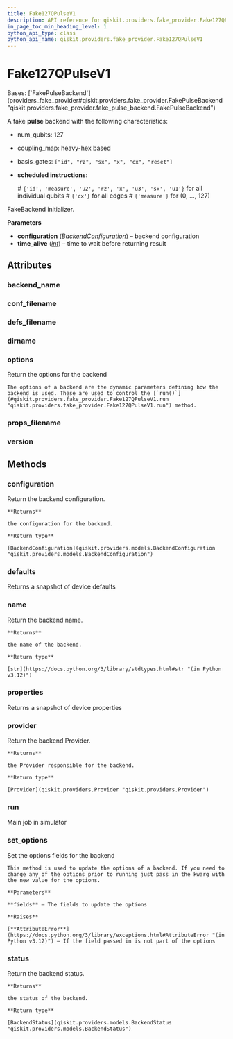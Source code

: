 ```yaml
---
title: Fake127QPulseV1
description: API reference for qiskit.providers.fake_provider.Fake127QPulseV1
in_page_toc_min_heading_level: 1
python_api_type: class
python_api_name: qiskit.providers.fake_provider.Fake127QPulseV1
---
```


# Fake127QPulseV1

<Class id="qiskit.providers.fake_provider.Fake127QPulseV1" isDedicatedPage={true} github="https://github.com/Qiskit/qiskit/tree/stable/1.0/qiskit/providers/fake_provider/backends_v1/fake_127q_pulse/fake_127q_pulse_v1.py#L21-L37" signature="qiskit.providers.fake_provider.Fake127QPulseV1" modifiers="class">
  Bases: [`FakePulseBackend`](providers_fake_provider#qiskit.providers.fake_provider.FakePulseBackend "qiskit.providers.fake_provider.fake_pulse_backend.FakePulseBackend")

  A fake **pulse** backend with the following characteristics:

  *   num\_qubits: 127

  *   coupling\_map: heavy-hex based

  *   basis\_gates: `["id", "rz", "sx", "x", "cx", "reset"]`

  *   **scheduled instructions:**

      \# `{'id', 'measure', 'u2', 'rz', 'x', 'u3', 'sx', 'u1'}` for all individual qubits # `{'cx'}` for all edges # `{'measure'}` for (0, …, 127)

  FakeBackend initializer.

  **Parameters**

  *   **configuration** ([*BackendConfiguration*](qiskit.providers.models.BackendConfiguration "qiskit.providers.models.BackendConfiguration")) – backend configuration
  *   **time\_alive** ([*int*](https://docs.python.org/3/library/functions.html#int "(in Python v3.12)")) – time to wait before returning result

  ## Attributes

  ### backend\_name

  <Attribute id="qiskit.providers.fake_provider.Fake127QPulseV1.backend_name" attributeValue="'fake_127q_pulse_v1'" />

  ### conf\_filename

  <Attribute id="qiskit.providers.fake_provider.Fake127QPulseV1.conf_filename" attributeValue="'conf_washington.json'" />

  ### defs\_filename

  <Attribute id="qiskit.providers.fake_provider.Fake127QPulseV1.defs_filename" attributeValue="'defs_washington.json'" />

  ### dirname

  <Attribute id="qiskit.providers.fake_provider.Fake127QPulseV1.dirname" attributeValue="'/home/runner/work/qiskit/qiskit/.tox/docs/lib/python3.9/site-packages/qiskit/providers/fake_provider/backends_v1/fake_127q_pulse'" />

  ### options

  <Attribute id="qiskit.providers.fake_provider.Fake127QPulseV1.options">
    Return the options for the backend

    The options of a backend are the dynamic parameters defining how the backend is used. These are used to control the [`run()`](#qiskit.providers.fake_provider.Fake127QPulseV1.run "qiskit.providers.fake_provider.Fake127QPulseV1.run") method.
  </Attribute>

  ### props\_filename

  <Attribute id="qiskit.providers.fake_provider.Fake127QPulseV1.props_filename" attributeValue="'props_washington.json'" />

  ### version

  <Attribute id="qiskit.providers.fake_provider.Fake127QPulseV1.version" attributeValue="1" />

  ## Methods

  ### configuration

  <Function id="qiskit.providers.fake_provider.Fake127QPulseV1.configuration" github="https://github.com/Qiskit/qiskit/tree/stable/1.0/qiskit/providers/backend.py#L141-L147" signature="configuration()">
    Return the backend configuration.

    **Returns**

    the configuration for the backend.

    **Return type**

    [BackendConfiguration](qiskit.providers.models.BackendConfiguration "qiskit.providers.models.BackendConfiguration")
  </Function>

  ### defaults

  <Function id="qiskit.providers.fake_provider.Fake127QPulseV1.defaults" github="https://github.com/Qiskit/qiskit/tree/stable/1.0/qiskit/providers/fake_provider/fake_pulse_backend.py#L29-L33" signature="defaults()">
    Returns a snapshot of device defaults
  </Function>

  ### name

  <Function id="qiskit.providers.fake_provider.Fake127QPulseV1.name" github="https://github.com/Qiskit/qiskit/tree/stable/1.0/qiskit/providers/backend.py#L180-L186" signature="name()">
    Return the backend name.

    **Returns**

    the name of the backend.

    **Return type**

    [str](https://docs.python.org/3/library/stdtypes.html#str "(in Python v3.12)")
  </Function>

  ### properties

  <Function id="qiskit.providers.fake_provider.Fake127QPulseV1.properties" github="https://github.com/Qiskit/qiskit/tree/stable/1.0/qiskit/providers/fake_provider/fake_qasm_backend.py#L44-L48" signature="properties()">
    Returns a snapshot of device properties
  </Function>

  ### provider

  <Function id="qiskit.providers.fake_provider.Fake127QPulseV1.provider" github="https://github.com/Qiskit/qiskit/tree/stable/1.0/qiskit/providers/backend.py#L158-L164" signature="provider()">
    Return the backend Provider.

    **Returns**

    the Provider responsible for the backend.

    **Return type**

    [Provider](qiskit.providers.Provider "qiskit.providers.Provider")
  </Function>

  ### run

  <Function id="qiskit.providers.fake_provider.Fake127QPulseV1.run" github="https://github.com/Qiskit/qiskit/tree/stable/1.0/qiskit/providers/fake_provider/fake_backend.py#L535-L563" signature="run(run_input, **kwargs)">
    Main job in simulator
  </Function>

  ### set\_options

  <Function id="qiskit.providers.fake_provider.Fake127QPulseV1.set_options" github="https://github.com/Qiskit/qiskit/tree/stable/1.0/qiskit/providers/backend.py#L122-L139" signature="set_options(**fields)">
    Set the options fields for the backend

    This method is used to update the options of a backend. If you need to change any of the options prior to running just pass in the kwarg with the new value for the options.

    **Parameters**

    **fields** – The fields to update the options

    **Raises**

    [**AttributeError**](https://docs.python.org/3/library/exceptions.html#AttributeError "(in Python v3.12)") – If the field passed in is not part of the options
  </Function>

  ### status

  <Function id="qiskit.providers.fake_provider.Fake127QPulseV1.status" github="https://github.com/Qiskit/qiskit/tree/stable/1.0/qiskit/providers/backend.py#L166-L178" signature="status()">
    Return the backend status.

    **Returns**

    the status of the backend.

    **Return type**

    [BackendStatus](qiskit.providers.models.BackendStatus "qiskit.providers.models.BackendStatus")
  </Function>
</Class>

